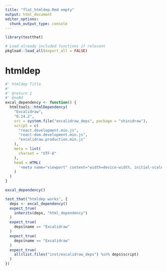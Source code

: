 ```yaml
---
title: "flat_htmldep.Rmd empty"
output: html_document
editor_options:
  chunk_output_type: console
---
```


```r
library(testthat)
```

```r
# Load already included functions if relevant
pkgload::load_all(export_all = FALSE)
```

# htmldep

```r
#' htmldep Title
#'
#' @return 1
#' @noRd
excal_dependency <- function() {
  htmltools::htmlDependency(
    "Excalidraw",
    "0.14.2",
    src = system.file("excalidraw_deps", package = "shinidraw"),
    script = c(
      "react.development.min.js",
      "react-dom.development.min.js",
      "excalidraw.production.min.js"
    ),
    meta = list(
      charset = "UTF-8"
    ),
    head = HTML(
      '<meta name="viewport" content="width=device-width, initial-scale=1">'
    )
  )
}


```

```r
excal_dependency()
```

```r
test_that("htmldep works", {
  deps <- excal_dependency()
  expect_true(
    inherits(deps, "html_dependency")
  )
  expect_true(
    deps$name == "Excalidraw"
  )
  expect_true(
    deps$name == "Excalidraw"
  )
  expect_true(
    all(list.files("inst/excalidraw_deps") %in% deps$script)
  )
})

```



